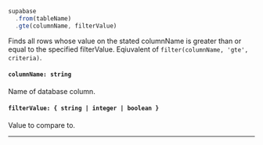 
<!-- prettier-ignore -->
```js {3} 
supabase
  .from(tableName)
  .gte(columnName, filterValue)
```
Finds all rows whose value on the stated columnName is greater than or equal to the specified filterValue. Eqiuvalent of `filter(columnName, 'gte', criteria)`.

#### `columnName: string`
Name of database column.

#### `filterValue: { string | integer | boolean }`
Value to compare to.

---